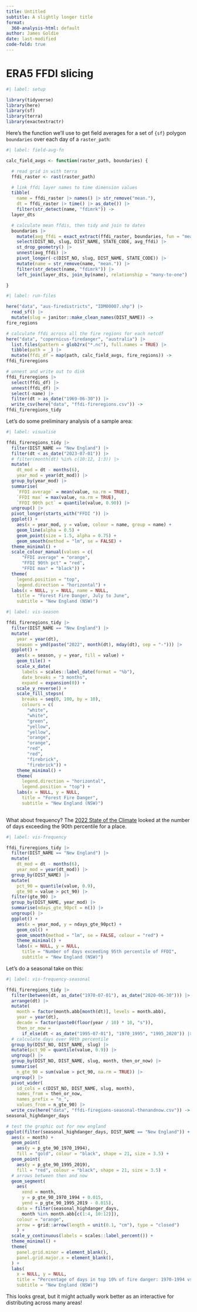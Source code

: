 ```yaml
---
title: Untitled
subtitle: A slightly longer title
format:
  360-analysis-html: default
author: James Goldie
date: last-modified
code-fold: true
---
```


# ERA5 FFDI slicing

```r
#| label: setup

library(tidyverse)
library(here)
library(sf)
library(terra)
library(exactextractr)
```

Here's the function we'll use to get field averages for a set of `{sf}` polygon `boundaries` over each day of a `raster_path`:

```r
#| label: field-avg-fn

calc_field_avgs <- function(raster_path, boundaries) {

  # read grid in with terra
  ffdi_raster <- rast(raster_path)

  # link ffdi layer names to time dimension values
  tibble(
    name = ffdi_raster |> names() |> str_remove("mean."),
    dt = ffdi_raster |> time() |> as_date()) |>
    filter(str_detect(name, "fdimrk")) ->
  layer_dts

  # calculate mean ffdis, then tidy and join to dates
  boundaries |>
    mutate(avg_ffdi = exact_extract(ffdi_raster, boundaries, fun = "mean")) |>
    select(DIST_NO, slug, DIST_NAME, STATE_CODE, avg_ffdi) |>
    st_drop_geometry() |>
    unnest(avg_ffdi) |>
    pivot_longer(-c(DIST_NO, slug, DIST_NAME, STATE_CODE)) |>
    mutate(name = str_remove(name, "mean.")) |>
    filter(str_detect(name, "fdimrk")) |>
    left_join(layer_dts, join_by(name), relationship = "many-to-one")

}
```

```r
#| label: run-files

here("data", "aus-firedistricts", "IDM00007.shp") |>
  read_sf() |>
  mutate(slug = janitor::make_clean_names(DIST_NAME)) ->
fire_regions

# calculate ffdi across all the fire regions for each netcdf
here("data", "copernicus-firedanger", "australia") |>
  list.files(pattern = glob2rx("*.nc"), full.names = TRUE) |>
  tibble(path = _) |>
  mutate(ffdi_df = map(path, calc_field_avgs, fire_regions)) ->
ffdi_fireregions

# unnest and write out to disk
ffdi_fireregions |>
  select(ffdi_df) |>
  unnest(ffdi_df) |>
  select(-name) |>
  filter(dt > as_date("1969-06-30")) |>
  write_csv(here("data", "ffdi-fireregions.csv")) ->
ffdi_fireregions_tidy 
```

Let's do some preliminary analysis of a sample area:

```r
#| label: visualise

ffdi_fireregions_tidy |>
  filter(DIST_NAME == "New England") |>
  filter(dt < as_date("2023-07-01")) |>
  # filter(month(dt) %in% c(10:12, 1:3)) |>
  mutate(
    dt_mod = dt - months(6),
    year_mod = year(dt_mod)) |>
  group_by(year_mod) |>
  summarise(
    `FFDI average` = mean(value, na.rm = TRUE),
    `FFDI max` = max(value, na.rm = TRUE),
    `FFDI 90th pct` = quantile(value, 0.90)) |>
  ungroup() |>
  pivot_longer(starts_with("FFDI ")) |>
  ggplot() +
    aes(x = year_mod, y = value, colour = name, group = name) +
    geom_line(alpha = 0.5) +
    geom_point(size = 1.5, alpha = 0.75) +
    geom_smooth(method = "lm", se = FALSE) +
  theme_minimal() +
  scale_colour_manual(values = c(
      "FFDI average" = "orange",
      "FFDI 90th pct" = "red",
      "FFDI max" = "black")) +
  theme(
    legend.position = "top",
    legend.direction = "horizontal") +
  labs(x = NULL, y = NULL, name = NULL,
    title = "Forest Fire Danger, July to June",
    subtitle = "New England (NSW)")
```

```r
#| label: vis-season

ffdi_fireregions_tidy |>
  filter(DIST_NAME == "New England") |>
  mutate(
    year = year(dt),
    season = ymd(paste("2022", month(dt), mday(dt), sep = "-"))) |>
  ggplot() +
    aes(x = season, y = year, fill = value) +
    geom_tile() +
    scale_x_date(
      labels = scales::label_date(format = "%b"),
      date_breaks = "3 months",
      expand = expansion(0)) +
    scale_y_reverse() +
    scale_fill_stepsn(
      breaks = seq(0, 100, by = 10),
      colours = c(
        "white",
        "white",
        "green",
        "yellow",
        "yellow",
        "orange",
        "orange",
        "red",
        "red",
        "firebrick",
        "firebrick")) +
    theme_minimal() +
    theme(
      legend.direction = "horizontal",
      legend.position = "top") +
    labs(x = NULL, y = NULL,
      title = "Forest Fire Danger",
      subtitle = "New England (NSW)")
  
```

What about frequency? The [2022 State of the Climate](http://www.bom.gov.au/state-of-the-climate/australias-changing-climate.shtml) looked at the number of days exceeding the 90th percentile for a place.

```r
#| label: vis-frequency

ffdi_fireregions_tidy |>
  filter(DIST_NAME == "New England") |>
  mutate(
    dt_mod = dt - months(6),
    year_mod = year(dt_mod)) |>
  group_by(DIST_NAME) |>
  mutate(
    pct_90 = quantile(value, 0.9),
    gte_90 = value > pct_90) |>
  filter(gte_90) |>
  group_by(DIST_NAME, year_mod) |>
  summarise(ndays_gte_90pct = n()) |>
  ungroup() |>
  ggplot() +
    aes(x = year_mod, y = ndays_gte_90pct) +
    geom_col() +
    geom_smooth(method = "lm", se = FALSE, colour = "red") +
    theme_minimal() +
    labs(x = NULL, y = NULL,
      title = "Number of days exceeding 95th percentile of FFDI",
      subtitle = "New England (NSW)")
```

Let's do a seasonal take on this:

```r
#| label: vis-frequency-seasonal

ffdi_fireregions_tidy |>
  filter(between(dt, as_date("1970-07-01"), as_date("2020-06-30"))) |>
  arrange(dt) |>
  mutate(
    month = factor(month.abb[month(dt)], levels = month.abb),
    year = year(dt),
    decade = factor(paste0(floor(year / 10) * 10, "s")),
    then_or_now =
      if_else(dt < as_date("1995-07-01"), "1970_1995", "1995_2020")) |>
  # calculate days over 90th percentile
  group_by(DIST_NO, DIST_NAME, slug) |>
  mutate(pct_90 = quantile(value, 0.9)) |>
  ungroup() |>
  group_by(DIST_NO, DIST_NAME, slug, month, then_or_now) |>
  summarise(
    n_gte_90 = sum(value > pct_90, na.rm = TRUE)) |>
  ungroup() |>
  pivot_wider(
    id_cols = c(DIST_NO, DIST_NAME, slug, month),
    names_from = then_or_now,
    names_prefix = "n_",
    values_from = n_gte_90) |>
  write_csv(here("data", "ffdi-firegions-seasonal-thenandnow.csv")) ->
seasonal_highdanger_days

# test the graphic out for new england
ggplot(filter(seasonal_highdanger_days, DIST_NAME == "New England")) +
  aes(x = month) +
  geom_point(
    aes(y = p_gte_90_1970_1994),
    fill = "gold", colour = "black", shape = 21, size = 3.5) +
  geom_point(
    aes(y = p_gte_90_1995_2019),
    fill = "red", colour = "black", shape = 21, size = 3.5) +
  # arrows between then and now 
  geom_segment(
    aes(
      xend = month,
      y = p_gte_90_1970_1994 + 0.015,
      yend = p_gte_90_1995_2019 - 0.015),
    data = filter(seasonal_highdanger_days,
      month %in% month.abb[c(1:4, 10:12)]),
    colour = "orange",
    arrow = grid::arrow(length = unit(0.1, "cm"), type = "closed")
    ) +
  scale_y_continuous(labels = scales::label_percent()) +
  theme_minimal() +
  theme(
    panel.grid.minor = element_blank(),
    panel.grid.major.x = element_blank(),
  ) +
  labs(
    x = NULL, y = NULL,
    title = "Percentage of days in top 10% of fire danger: 1970-1994 vs. 1995-2019",
    subtitle = "New England (NSW)")
```

This looks great, but it might actually work better as an interactive for distributing across many areas!
